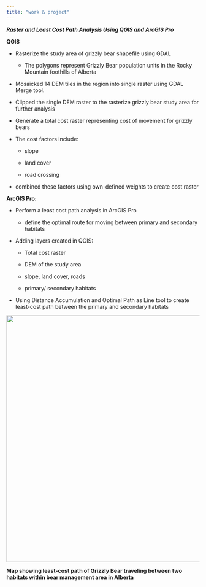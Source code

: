 ```yaml
---
title: "work & project"
---
```


***Raster and Least Cost Path Analysis Using QGIS and ArcGIS Pro***

**QGIS**

-   Rasterize the study area of grizzly bear shapefile using GDAL

    -   The polygons represent Grizzly Bear population units in the Rocky Mountain foothills of Alberta

-   Mosaicked 14 DEM tiles in the region into single raster using GDAL Merge tool.

-   Clipped the single DEM raster to the rasterize grizzly bear study area for further analysis

-   Generate a total cost raster representing cost of movement for grizzly bears

-   The cost factors include:

    -   slope

    -   land cover

    -   road crossing

-   combined these factors using own-defined weights to create cost raster

**ArcGIS Pro:**

-   Perform a least cost path analysis in ArcGIS Pro

    -   define the optimal route for moving between primary and secondary habitats

-   Adding layers created in QGIS:

    -   Total cost raster

    -   DEM of the study area

    -   slope, land cover, roads

    -   primary/ secondary habitats

-   Using Distance Accumulation and Optimal Path as Line tool to create least-cost path between the primary and secondary habitats

![](images/Screenshot_27-2-2025_231036_.jpeg){width="643"}

**Map showing least-cost path of Grizzly Bear traveling between two habitats within bear management area in Alberta**
